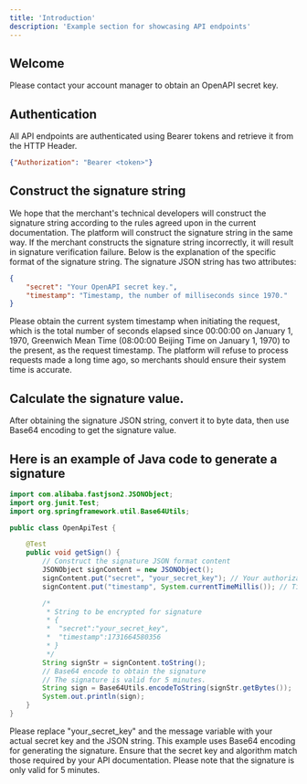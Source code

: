 ```yaml
---
title: 'Introduction'
description: 'Example section for showcasing API endpoints'
---
```


## Welcome

Please contact your account manager to obtain an OpenAPI secret key.


## Authentication

All API endpoints are authenticated using Bearer tokens and retrieve it from the HTTP Header.

```json
{"Authorization": "Bearer <token>"}
```

## Construct the signature string

We hope that the merchant's technical developers will construct the signature string according to the rules agreed upon in the current documentation. The platform will construct the signature string in the same way. If the merchant constructs the signature string incorrectly, it will result in signature verification failure. Below is the explanation of the specific format of the signature string. The signature JSON string has two attributes:

```json
{
    "secret": "Your OpenAPI secret key.",
    "timestamp": "Timestamp, the number of milliseconds since 1970."
}
```

Please obtain the current system timestamp when initiating the request, which is the total number of seconds elapsed since 00:00:00 on January 1, 1970, Greenwich Mean Time (08:00:00 Beijing Time on January 1, 1970) to the present, as the request timestamp. The platform will refuse to process requests made a long time ago, so merchants should ensure their system time is accurate.

## Calculate the signature value.

After obtaining the signature JSON string, convert it to byte data, then use Base64 encoding to get the signature value.

## Here is an example of Java code to generate a signature

``` java
import com.alibaba.fastjson2.JSONObject;
import org.junit.Test;
import org.springframework.util.Base64Utils;

public class OpenApiTest {

    @Test
    public void getSign() {
        // Construct the signature JSON format content
        JSONObject signContent = new JSONObject();
        signContent.put("secret", "your_secret_key"); // Your authorization key
        signContent.put("timestamp", System.currentTimeMillis()); // Timestamp, the number of milliseconds since 1970

        /*
         * String to be encrypted for signature
         * {
         *  "secret":"your_secret_key",
         *  "timestamp":1731664580356
         * }
         */
        String signStr = signContent.toString();
        // Base64 encode to obtain the signature
        // The signature is valid for 5 minutes.
        String sign = Base64Utils.encodeToString(signStr.getBytes());
        System.out.println(sign);
    }
}

```

Please replace "your_secret_key" and the message variable with your actual secret key and the JSON string. This example uses Base64 encoding for generating the signature. Ensure that the secret key and algorithm match those required by your API documentation.
<Warning>Please note that the signature is only valid for 5 minutes.</Warning>

